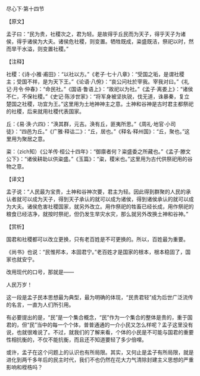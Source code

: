 

尽心下·第十四节

【原文】

孟子曰：“民为贵，社稷次之，君为轻。是故得乎丘民而为天子，得乎天子为诸侯，得乎诸侯为大夫。诸侯危社稷，则变置。牺牲既成，粢盛既洁，祭祀以时，然而旱干水溢，则变置社稷。”

【注释】

社稷：《诗·小雅·甫田》：“以社以方。”《老子·七十八章》：“受国之垢，是谓社稷主；受国不祥，是为天下王。”《论语·八佾》：“哀公问社於宰我。宰我对曰。”《礼记·月令·仲春》：“命民社。”《国语·鲁语上》：“故祀以为社。”《孟子·离娄上》：“诸侯不仁，不保社稷。”《史记·陈涉世家》：“将军身被坚执锐，伐无道，诛暴秦，复立楚国之社稷，功宜为王。”这里用为土地神神主之意。土神和谷神是古时君主都祭祀的社稷，后来就用社稷代表国家。

丘：《易·涣·六四》：“涣其群，元吉。涣有丘，匪夷所思。”《周礼·地官·小司徒》：“四邑为丘。”《广雅·释诂二》：“丘，居也。”《释名·释州国》：“丘，聚也。”这里用为聚居之意。

粢：（zich知）《公羊传·桓公十四年》：“御廪者何？粢盛委之所藏也。”《孟子·滕文公下》：“诸侯耕助以供粢盛。”《玉篇》：“粢，稷米也。”这里用为古代供祭祀用的谷物之意。

【译文】

孟子说：“人民最为宝贵，土神和谷神次要，君主为轻。因此得到群聚的人民的承认者就可以成为天子，得到天子承认的就可以成为诸侯，得到诸侯承认的就可以成为大夫。诸侯危害社稷国家，就另外改立。用作祭祀的牲畜已经长成，用作祭祀的粮食已经洁净，就按时祭祀，但仍发生旱灾水灾，那么就另外改换土神和谷神。”

【赏析】

国君和社稷都可以改立更换，只有老百姓是不可更换的。所以，百姓最为重要。

《尚书》也说：“民惟邦本，本固君宁。”老百姓才是国家的根本，根本稳固了，国家也就安宁。

改用现代的口号，那就是——

人民万岁！

这一段是孟子民本思想最为典型，最为明确的体现，“民贵君轻”成为后世广泛流传的名言，一直为人们所引用。

有必要提出的是，“民”是一个集合概念，“民”作为一个集合的整体是贵的，重于国君的，但“民”当中的每一个个体，普普通通的一介小民又怎么样呢？孟子这里没有说，也就很难说了。不过，就我们的了解来看，个体的小民是不可能与国君的重要性相抗衡的，不仅不能抗衡，而且还不知道要轻了多少倍哩。

或许，孟子在这个问题上的认识也有所局限。其实，又何止是孟子有所局限，就是进化到两千多年后的民主时代，我们不也仍然在花大力气清除封建主义思想的严重影响和桎梏吗？

